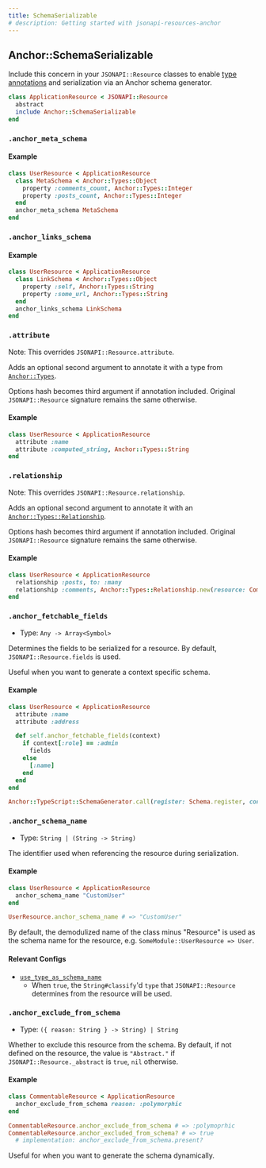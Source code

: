 ```yaml
---
title: SchemaSerializable
# description: Getting started with jsonapi-resources-anchor
---
```



## Anchor::SchemaSerializable

Include this concern in your `JSONAPI::Resource` classes to enable [type annotations](../Features/type_annotation) and serialization via an Anchor schema generator.

```ruby
class ApplicationResource < JSONAPI::Resource
  abstract
  include Anchor::SchemaSerializable
end
```

### `.anchor_meta_schema`

#### Example

```ruby
class UserResource < ApplicationResource
  class MetaSchema < Anchor::Types::Object
    property :comments_count, Anchor::Types::Integer
    property :posts_count, Anchor::Types::Integer
  end
  anchor_meta_schema MetaSchema
end
```

### `.anchor_links_schema`

#### Example

```ruby
class UserResource < ApplicationResource
  class LinkSchema < Anchor::Types::Object
    property :self, Anchor::Types::String
    property :some_url, Anchor::Types::String
  end
  anchor_links_schema LinkSchema
end
```

### `.attribute`

<Callout>Note: This overrides `JSONAPI::Resource.attribute`.</Callout>

Adds an optional second argument to annotate it with a type from [`Anchor::Types`](../API/types).

Options hash becomes third argument if annotation included. Original `JSONAPI::Resource` signature remains the same otherwise.

#### Example

```ruby
class UserResource < ApplicationResource
  attribute :name
  attribute :computed_string, Anchor::Types::String
end
```

### `.relationship`

<Callout>Note: This overrides `JSONAPI::Resource.relationship`.</Callout>

Adds an optional second argument to annotate it with an
[`Anchor::Types::Relationship`](../API/types#anchortypesrelationship).

Options hash becomes third argument if annotation included. Original `JSONAPI::Resource` signature remains the same otherwise.

#### Example

```ruby
class UserResource < ApplicationResource
  relationship :posts, to: :many
  relationship :comments, Anchor::Types::Relationship.new(resource: CommentResource), to: :many
end
```

### `.anchor_fetchable_fields`

- Type: `Any -> Array<Symbol>`

Determines the fields to be serialized for a resource. By default, `JSONAPI::Resource.fields` is used.

Useful when you want to generate a context specific schema.

#### Example

```ruby
class UserResource < ApplicationResource
  attribute :name
  attribute :address

  def self.anchor_fetchable_fields(context)
    if context[:role] == :admin
      fields
    else
      [:name]
    end
  end
end

Anchor::TypeScript::SchemaGenerator.call(register: Schema.register, context: { role: :admin })
```

### `.anchor_schema_name`

- Type: `String | (String -> String)`

The identifier used when referencing the resource during serialization.

#### Example

```ruby
class UserResource < ApplicationResource
  anchor_schema_name "CustomUser"
end

UserResource.anchor_schema_name # => "CustomUser"
```

By default, the demodulized name of the class minus "Resource" is used as the schema name for the resource, e.g. `SomeModule::UserResource => User`.

#### Relevant Configs

- [`use_type_as_schema_name`](../API/configuration#use_type_as_schema_name)
  - When `true`, the `String#classify`'d `type` that `JSONAPI::Resource` determines from the resource will be used.

### `.anchor_exclude_from_schema`

- Type: `({ reason: String } -> String) | String`

Whether to exclude this resource from the schema. By default, if not defined on the resource, the value is `"Abstract."` if `JSONAPI::Resource._abstract` is `true`, `nil` otherwise.

#### Example

```ruby
class CommentableResource < ApplicationResource
  anchor_exclude_from_schema reason: :polymorphic
end

CommentableResource.anchor_exclude_from_schema # => :polymoprhic
CommentableResource.anchor_excluded_from_schema? # => true
  # implementation: anchor_exclude_from_schema.present?
```

Useful for when you want to generate the schema dynamically.
